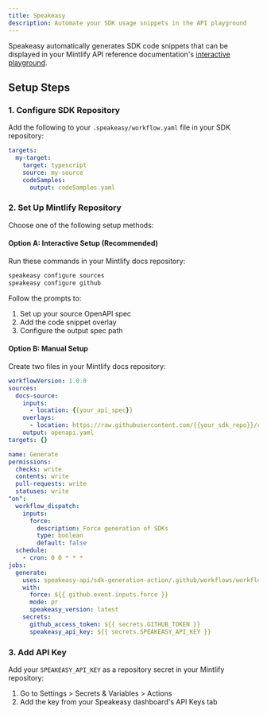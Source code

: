 ```yaml
---
title: Speakeasy
description: Automate your SDK usage snippets in the API playground
---
```


Speakeasy automatically generates SDK code snippets that can be displayed in your Mintlify API reference documentation's [interactive playground](https://mintlify.com/docs/api-playground/overview).

## Setup Steps

### 1. Configure SDK Repository

Add the following to your `.speakeasy/workflow.yaml` file in your SDK repository:

```yaml .speakeasy/workflow.yaml
targets:
  my-target:
    target: typescript
    source: my-source
    codeSamples:
      output: codeSamples.yaml
```

### 2. Set Up Mintlify Repository

Choose one of the following setup methods:

#### Option A: Interactive Setup (Recommended)

Run these commands in your Mintlify docs repository:

```bash
speakeasy configure sources
speakeasy configure github
```

Follow the prompts to:
1. Set up your source OpenAPI spec
2. Add the code snippet overlay
3. Configure the output spec path

#### Option B: Manual Setup

Create two files in your Mintlify docs repository:

```yaml .speakeasy/workflow.yaml
workflowVersion: 1.0.0
sources:
  docs-source:
    inputs:
      - location: {{your_api_spec}}
    overlays:
      - location: https://raw.githubusercontent.com/{{your_sdk_repo}}/codeSamples.yaml
    output: openapi.yaml
targets: {}
```

```yaml .github/workflows/sdk_generation.yaml
name: Generate
permissions:
  checks: write
  contents: write
  pull-requests: write
  statuses: write
"on":
  workflow_dispatch:
    inputs:
      force:
        description: Force generation of SDKs
        type: boolean
        default: false
  schedule:
    - cron: 0 0 * * *
jobs:
  generate:
    uses: speakeasy-api/sdk-generation-action/.github/workflows/workflow-executor.yaml@v15
    with:
      force: ${{ github.event.inputs.force }}
      mode: pr
      speakeasy_version: latest
    secrets:
      github_access_token: ${{ secrets.GITHUB_TOKEN }}
      speakeasy_api_key: ${{ secrets.SPEAKEASY_API_KEY }}
```

### 3. Add API Key

Add your `SPEAKEASY_API_KEY` as a repository secret in your Mintlify repository:
1. Go to Settings > Secrets & Variables > Actions
2. Add the key from your Speakeasy dashboard's API Keys tab